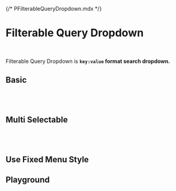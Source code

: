 {/* PFilterableQueryDropdown.mdx */}



<Meta of={PFilterableQueryDropdownStories} />


# Filterable Query Dropdown
<br/>

Filterable Query Dropdown is <b>```key:value``` format search dropdown.</b> <br/>


## Basic
<Canvas of={PFilterableQueryDropdownStories.Basic} />


<br/>
<br/>


## Multi Selectable
<Canvas of={PFilterableQueryDropdownStories.MultiSelectable} />

<br/>
<br/>

## Use Fixed Menu Style
<Canvas of={PFilterableQueryDropdownStories.UseFixedMenuStyle} />

## Playground
<Canvas of={PFilterableQueryDropdownStories.Playground} />
<Controls of={PFilterableQueryDropdownStories.Playground} />

<br/>
<br/>
